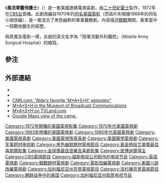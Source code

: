 {{noteTA
|T=zh-tw:外科醫生 (電視劇); zh-hk:風流軍醫俏護士 (電視劇); zh-hans:陆军野战医院 (电视剧);
|1=zh-tw:外科醫生; zh-hk:風流軍醫俏護士; zh-hans:陆军野战医院;
|2=zh-hans:朝鲜战争; zh-tw:韓戰;}}
{{Infobox television
|bgcolour = #cc9
|show_name = 風流軍醫俏護士
|orig_title = M*A*S*H
|image = [[Image:M_A_S_H_TV_title_screen.jpg|200px]]
|caption = ''M*A*S*H''片頭（1972–77年）
|format = [[醫療劇|醫務劇]]／[[劇情喜劇|劇情喜劇]]／[[情景喜劇|情景喜劇]]／[[黑色幽默|黑色幽默]]／[[諷刺|諷刺]]／[[軍事|軍事]]
|camera = [[多部攝影機|多部攝影機]]<ref>Photos in The Complete Book of M*A*S*H show scenes being filmed with at least two cameras</ref>
|runtime = 24–25分鐘（每集）
|creator = [[Richard_Hooker_(author)|Richard Hooker]]
|developer = [[Larry_Gelbart|Larry Gelbart]]
|starring=[[亞倫·艾達|亞倫·艾達]]<br>[[Wayne_Rogers|Wayne Rogers]]<br/>[[Mike_Farrell|Mike Farrell]]<br>[[McLean_Stevenson|McLean Stevenson]]<br>[[Harry_Morgan|Harry Morgan]]<br/>[[Loretta_Swit|Loretta Swit]]<br/>[[Larry_Linville|Larry Linville]]<br>[[David_Ogden_Stiers|David Ogden Stiers]]<br>[[Gary_Burghoff|Gary Burghoff]]<br/>[[Jamie_Farr|Jamie Farr]]<br>[[William_Christopher|William Christopher]]
| theme_music_composer = [[Johnny_Mandel|Johnny Mandel]]（電影配樂）
|opentheme = "[[自殺並不痛苦|自殺並不痛苦]]"（Suicide is Painless）
|endtheme = "[[自殺並不痛苦|自殺並不痛苦]]"
|country = 美國
|location = [[加州|加州]][[洛杉磯縣|洛杉磯縣]]（[[世紀城_(加州)|世紀城]]／Century City及[[加州馬利布溪公園|馬利布溪範圍]]／Malibu Creek）
|company = [[二十世紀霍士電視|二十世紀霍士電視]]
|network = [[哥倫比亞廣播公司|CBS]]
|first_aired = {{Start date|1972|09|17}}
|last_aired = {{End date|1983|02|28}}
|status = 已完
|num_seasons = 11
|num_episodes = 251
|list_episodes=
|preceded_by =
|followed_by = ''[[AfterMASH|AfterMASH]]''<br>''[[W*A*L*T*E*R|W*A*L*T*E*R]]''
|related = ''[[Trapper_John,_M.D.|Trapper John, M.D.]]''
|台灣名稱 = 外科醫生
|港澳名稱 = 風流軍醫俏護士<BR/>外科醫生
}}
{{For|原電影|風流軍醫俏護士}}
《'''風流軍醫俏護士'''》（{{lang-en|''M*A*S*H''}}）是一套美國連續電視喜劇，由[[二十世紀霍士|二十世紀霍士]]製作，1972年在[[哥倫比亞廣播公司|CBS台]]首播。此劇改編自1970年的[[風流軍醫俏護士|同名美國電影]]（而該片則根據1968年的同名小說改編），是一套混合了黑色幽默的軍事醫務劇，內容描述[[韓戰|韓戰]]期間，美軍當中一班戰地醫生的經歷。

與原書及電影一樣，此劇的英文名字為「陸軍流動外科醫院」（Mobile Army Surgical Hospital）的縮寫。

==參注==
{{Reflist}}

==外部連結==
{{Commons category|M*A*S*H (TV series)}}
* {{IMDb title|0068098}}
* {{epguides|id=Mash}}
*[http://www.cnn.com/2005/SHOWBIZ/TV/10/06/alda.mash/index.html CNN.com: "Alda's favorite 'M*A*S*H' episodes"]
* [https://web.archive.org/web/20060923041249/http://www.museum.tv/archives/etv/M/htmlM/mash/mash.htm M*A*S*H in the Museum of Broadcast Communications]
* [https://web.archive.org/web/20110322203154/http://www.tvland.com/shows/mash/ ''M*A*S*H'' on TVLand.com]
* [http://maps.google.com/maps?um=1&tab=wl&client=opera&ie=utf-8&oe=utf-8&rls=en&q=34%2005%2747.43%22%20N%20118%2044%2739.39%22%20W Google Maps view of the camp.]

{{黄金时段艾美奖最佳喜剧类电视系列剧}}
{{DEFAULTSORT:Mash}}
[[Category:1972年開播的美國電視影集|Category:1972年開播的美國電視影集]]
[[Category:1970年代美國電視劇|Category:1970年代美國電視劇]]
[[Category:1983年停播的美國電視劇|Category:1983年停播的美國電視劇]]
[[Category:1980年代美國電視劇|Category:1980年代美國電視劇]]
[[Category:美國電視喜劇|Category:美國電視喜劇]]
[[Category:美國電視情景喜劇|Category:美國電視情景喜劇]]
[[Category:美國醫學電視劇|Category:美國醫學電視劇]]
[[Category:军事题材电视剧|Category:军事题材电视剧]]
[[Category:黑色幽默題材電視節目|Category:黑色幽默題材電視節目]]
[[Category:黃金時段艾美獎最佳喜劇類影集|Category:黃金時段艾美獎最佳喜劇類影集]]
[[Category:金球獎最佳音樂及喜劇影集|Category:金球獎最佳音樂及喜劇影集]]
[[Category:皮博迪獎得主|Category:皮博迪獎得主]]
[[Category:CBS電視節目|Category:CBS電視節目]]
[[Category:福斯电视公司制作的电视节目|Category:福斯电视公司制作的电视节目]]
[[Category:英語電視劇|Category:英語電視劇]]
[[Category:韓戰題材電視劇|Category:韓戰題材電視劇]]
[[Category:電影改編電視劇|Category:電影改編電視劇]]
[[Category:美國小說改編電視劇|Category:美國小說改編電視劇]]
[[Category:加利福尼亞州背景電視節目|Category:加利福尼亞州背景電視節目]]
[[Category:洛杉磯背景電視節目|Category:洛杉磯背景電視節目]]
[[Category:朝鲜战争中的美国|Category:朝鲜战争中的美国]]
[[Category:加利福尼亚州取景电视节目|Category:加利福尼亚州取景电视节目]]